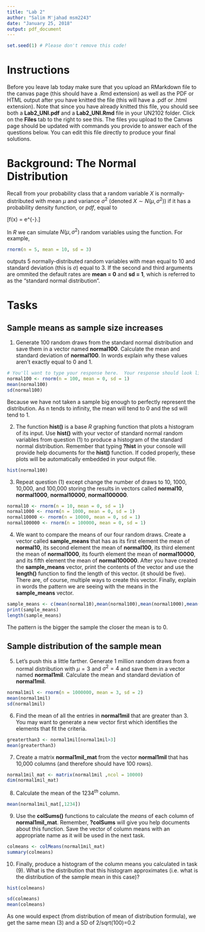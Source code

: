 ```yaml
---
title: "Lab 2"
author: "Salim M'jahad msm2243"
date: "January 25, 2018"
output: pdf_document
---
```


```r
set.seed(1) # Please don't remove this code!
```

# Instructions 
Before you leave lab today make sure that you upload an RMarkdown file to the canvas page (this should have a .Rmd extension) as well as the PDF or HTML output after you have knitted the file (this will have a .pdf or .html extension).  Note that since you have already knitted this file, you should see both a **Lab2_UNI.pdf** and a **Lab2_UNI.Rmd** file in your UN2102 folder.  Click on the **Files** tab to the right to see this.  The files you upload to the Canvas page should be updated with commands you provide to answer each of the questions below.  You can edit this file directly to produce your final solutions. 

# Background: The Normal Distribution
Recall from your probability class that a random variable $X$ is normally-distributed with mean $\mu$ and variance $\sigma^2$ (denoted $X \sim N(\mu, \sigma^2)$) if it has a probability density function, or *pdf*, equal to

\[f(x) = \frac{1}{\sqrt{2\pi \sigma^2}} e^{-\frac{(x - \mu)^2}{2\sigma^2}}.\]

In *R* we can simulate $N(\mu, \sigma^2)$ random variables using the \texttt{rnorm()} function.  For example,

```r
rnorm(n = 5, mean = 10, sd = 3)
```

outputs 5 normally-distributed random variables with mean equal to 10 and standard deviation (this is $\sigma$) equal to 3.  If the second and third arguments are ommited the default rates are **mean = 0** and **sd = 1**, which is referred to as the "standard normal distribution".

# Tasks

## Sample means as sample size increases

1) Generate 100 random draws from the standard normal distribution and save them in a vector named **normal100**.  Calculate the mean and standard deviation of **normal100**.  In words explain why these values aren't exactly equal to 0 and 1.

```r
# You'll want to type your response here.  Your response should look like:
normal100 <- rnorm(n = 100, mean = 0, sd = 1)
mean(normal100)
sd(normal100)
```

Because we have not taken a sample big enough to perfectly represent the distribution. As n tends to infinity, the mean will tend to 0 and the sd will tend to 1.

2) The function **hist()** is a base *R* graphing function that plots a histogram of its input.  Use **hist()** with your vector of standard normal random variables from question (1) to produce a histogram of the standard normal distribution.  Remember that typing **?hist** in your console will provide help documents for the **hist()** function.  If coded properly, these plots will be automatically embedded in your output file.

```r
hist(normal100)
```

3) Repeat question (1) except change the number of draws to 10, 1000, 10,000, and 100,000 storing the results in vectors called **normal10**, **normal1000**, **normal10000**, **normal100000**.

```r
normal10 <- rnorm(n = 10, mean = 0, sd = 1)
normal1000 <- rnorm(n = 1000, mean = 0, sd = 1)
normal10000 <- rnorm(n = 10000, mean = 0, sd = 1)
normal100000 <- rnorm(n = 100000, mean = 0, sd = 1)
```

4) We want to compare the means of our four random draws.  Create a vector called **sample_means** that has as its first element the mean of **normal10**, its second element the mean of **normal100**, its third element the mean of **normal1000**, its fourth element the mean of **normal10000**, and its fifth element the mean of **normal100000**.  After you have created the **sample_means** vector, print the contents of the vector and use the **length()** function to find the length of this vector.  (it should be five).  There are, of course, multiple ways to create this vector.  Finally, explain in words the pattern we are seeing with the means in the **sample_means** vector.

```r
sample_means <- c(mean(normal10),mean(normal100),mean(normal1000),mean(normal10000),mean(normal100000))
print(sample_means)
length(sample_means)
```

The pattern is the bigger the sample the closer the mean is to 0.

## Sample distribution of the sample mean

5)  Let's push this a little farther.  Generate 1 million random draws from a normal distribution with $\mu = 3$ and $\sigma^2 = 4$ and save them in a vector named **normal1mil**.  Calculate the mean and standard deviation of **normal1mil**.

```r
normal1mil <- rnorm(n = 1000000, mean = 3, sd = 2)
mean(normal1mil)
sd(normal1mil)
```

6) Find the mean of all the entries in **normal1mil** that are greater than 3.  You may want to generate a new vector first which identifies the elements that fit the criteria.

```r
greaterthan3 <- normal1mil[normal1mil>3]
mean(greaterthan3)
```

7) Create a matrix **normal1mil_mat** from the vector **normal1mil** that has 10,000 columns (and therefore should have 100 rows).

```r
normal1mil_mat <- matrix(normal1mil ,ncol = 10000)
dim(normal1mil_mat)
```

8) Calculate the mean of the $1234^{th}$ column.

```r
mean(normal1mil_mat[,1234])
```

9) Use the **colSums()** functions to calculate the *means* of each column of **normal1mil_mat**.  Remember, **?colSums** will give you help documents about this function.  Save the vector of column means with an appropriate name as it will be used in the next task.

```r
colmeans <- colMeans(normal1mil_mat)
summary(colmeans)
```

10) Finally, produce a histogram of the column means you calculated in task (9).  What is the distribution that this histogram approximates (i.e.\ what is the distribution of the sample mean in this case)?

```r
hist(colmeans)
```

```r
sd(colmeans)
mean(colmeans)
```
As one would expect (from distribution of mean of distribution formula), we get the same mean (3) and a SD of 2/sqrt(100)=0.2